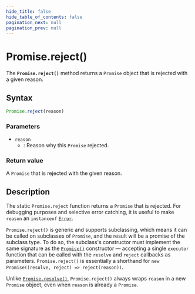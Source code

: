 ```yaml
---
hide_title: false
hide_table_of_contents: false
pagination_next: null
pagination_prev: null
---
```

# Promise.reject()

The **`Promise.reject()`** method returns a `Promise` object that is rejected with a given reason.

## Syntax

```js
Promise.reject(reason)
```

### Parameters

- `reason`
  - : Reason why this `Promise` rejected.

### Return value

A `Promise` that is rejected with the given reason.

## Description

The static `Promise.reject` function returns a `Promise` that is rejected. For debugging purposes and selective error catching, it is useful to make `reason` an `instanceof` [`Error`](../../globals/Error/Error.mdx).

`Promise.reject()` is generic and supports subclassing, which means it can be called on subclasses of `Promise`, and the result will be a promise of the subclass type. To do so, the subclass's constructor must implement the same signature as the [`Promise()`](../../globals/Promise/Promise.mdx) constructor — accepting a single `executor` function that can be called with the `resolve` and `reject` callbacks as parameters. `Promise.reject()` is essentially a shorthand for `new Promise((resolve, reject) => reject(reason))`.

Unlike [`Promise.resolve()`](../../globals/Promise/resolve.mdx), `Promise.reject()` always wraps `reason` in a new `Promise` object, even when `reason` is already a `Promise`.
